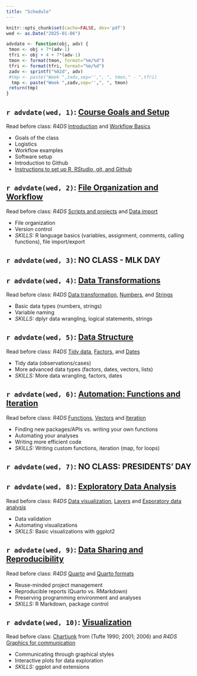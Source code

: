 ```yaml
---
title: "Schedule"
---
```


```r
knitr::opts_chunk$set(cache=FALSE, dev='pdf')
wed <- as.Date("2025-01-06")

advdate <- function(obj, adv) {
 tmon <- obj + 7*(adv-1)
 tfri <- obj + 4 + 7*(adv-1)
 tmon <- format(tmon, format="%m/%d")
 tfri <- format(tfri, format="%m/%d")
 zadv <- sprintf("%02d", adv)
 #tmp <- paste("Week ",zadv,sep='',", ", tmon," - ",tfri)
  tmp <- paste("Week ",zadv,sep='',", ", tmon)
 return(tmp)
}
```

## `r advdate(wed, 1)`: [Course Goals and Setup](lectures/1GoalsSetup.qmd)
Read before class: *R4DS* [Introduction](https://r4ds.hadley.nz/intro) and [Workflow Basics](https://r4ds.hadley.nz/workflow-basics)

- Goals of the class
- Logistics
- Workflow examples
- Software setup
- Introduction to Github
- [Instructions to set up R, RStudio, git, and Github](resources/Setup.qmd)

## `r advdate(wed, 2)`: [File Organization and Workflow](lectures/2Importing.qmd)
Read before class: *R4DS* [Scripts and projects](https://r4ds.hadley.nz/workflow-scripts) and [Data import](https://r4ds.hadley.nz/data-import)

- File organization 
- Version control
- *SKILLS:* R language basics (variables, assignment, comments, calling functions), file import/export

<!-- - [Flipbook tutorial](https://psych-259-data-science-2022.github.io/259-langbasics-importing/#1) -->
<!-- - [Github project link](https://github.com/psych-259-data-science-2022/259-langbasics-importing) -->
<!-- - [Github homework link](https://github.com/psych-259-data-science-2022/259-langbasics-importing-hw) -->

##  `r advdate(wed, 3)`: NO CLASS - MLK DAY

##  `r advdate(wed, 4)`: [Data Transformations](lectures/3DataTransformations.qmd)
Read before class: *R4DS* [Data transformation](https://r4ds.hadley.nz/data-transform), [Numbers](https://r4ds.hadley.nz/numbers), and [Strings](https://r4ds.hadley.nz/strings)

- Basic data types (numbers, strings)
- Variable naming
- *SKILLS:* dplyr data wrangling, logical statements, strings

<!-- *OTHER READINGS:* Mistakes article (Kovacs et al., 2021) -->

<!-- *GitHub Project Links:* -->

<!-- - [Flipbook tutorial](https://psych-259-data-science-2022.github.io/259-data-transformations/#1) -->
<!-- - [Github project link](https://github.com/psych-259-data-science-2022/259-data-transformations) -->
<!-- - [Github homework link](https://github.com/psych-259-data-science-2022/259-data-transformations-hw) -->

##  `r advdate(wed, 5)`: [Data Structure](lectures/4DataStructure.qmd)
Read before class: *R4DS* [Tidy data](https://r4ds.hadley.nz/data-tidy), [Factors](https://r4ds.hadley.nz/factors), and [Dates](https://r4ds.hadley.nz/datetimes)

- Tidy data (observations/cases)
- More advanced data types (factors, dates, vectors, lists)
- *SKILLS:* More data wrangling, factors, dates

<!-- *GitHub Project Links:* -->

<!-- - [Flipbook tutorial](https://psych-259-data-science-2022.github.io/259-data-structure/#1) -->
<!-- - [Github project link](https://github.com/psych-259-data-science-2022/259-data-structure) -->
<!-- - [Github homework link](https://github.com/psych-259-data-science-2022/259-data-structure-hw) -->

##  `r advdate(wed, 6)`: [Automation: Functions and Iteration](lectures/5Automation.qmd)
Read before class: *R4DS* [Functions](https://r4ds.hadley.nz/functions), [Vectors](https://r4ds.had.co.nz/vectors.html) and [Iteration](https://r4ds.hadley.nz/iteration)

- Finding new packages/APIs vs. writing your own functions
- Automating your analyses
- Writing more efficient code
- *SKILLS:* Writing custom functions, iteration (map, for loops)

<!-- *OTHER READINGS:* Minimizing mistakes article (Rouder et al., 2019) -->

<!-- *GitHub Project Links:* -->

<!-- - [Automation](https://github.com/psych-259-data-science-2022/259-automation) -->

##  `r advdate(wed, 7)`: NO CLASS: PRESIDENTS' DAY

##  `r advdate(wed, 8)`: [Exploratory Data Analysis](lectures/6EDA.qmd)
Read before class: *R4DS* [Data visualization](https://r4ds.hadley.nz/data-visualize), [Layers](https://r4ds.hadley.nz/layers) and [Exporatory data analysis](https://r4ds.hadley.nz/eda)

- Data validation
- Automating visualizations 
- *SKILLS:* Basic visualizations with ggplot2


<!-- *GitHub Project Links:* -->

<!-- - [Visualization and EDA](https://github.com/psych-259-data-science-2022/259-exploratory-data-analysis) -->
<!-- - [Integrating skills homework](https://github.com/psych-259-data-science-2022/259-integrating-skills-hw) -->

##  `r advdate(wed, 9)`: [Data Sharing and Reproducibility](lectures/7DataSharing.qmd)
Read before class: *R4DS* [Quarto](https://r4ds.hadley.nz/quarto) and [Quarto formats](https://r4ds.hadley.nz/quarto-formats)

- Reuse-minded project management
- Reproducible reports (Quarto vs. RMarkdown)
- Preserving programming environment and analyses
- *SKILLS:* R Markdown, package control

<!-- *OTHER READINGS:* Transparency in psychological science (Klein et al., 2018) -->

<!-- *GitHub Project Links:* -->

<!-- - [RMarkdown](https://github.com/psych-259-data-science-2022/259-rmarkdown) -->
<!-- - [RMarkdown homework](https://github.com/psych-259-data-science-2022/259-rmarkdown-hw) -->

##  `r advdate(wed, 10)`: [Visualization](lectures/8Visualization.qmd)
Read before class: [Chartjunk](https://www.edwardtufte.com/bboard/q-and-a-fetch-msg?msg_id=00040Z) from (Tufte 1990; 2001; 2006) and *R4DS* [Graphics for communication](https://r4ds.hadley.nz/communication)

- Communicating through graphical styles
- Interactive plots for data exploration
- *SKILLS:* ggplot and extensions


<!-- *GitHub Project Links:* -->

<!-- - [Visualization](https://github.com/psych-259-data-science-2022/259-visualization-communication) -->